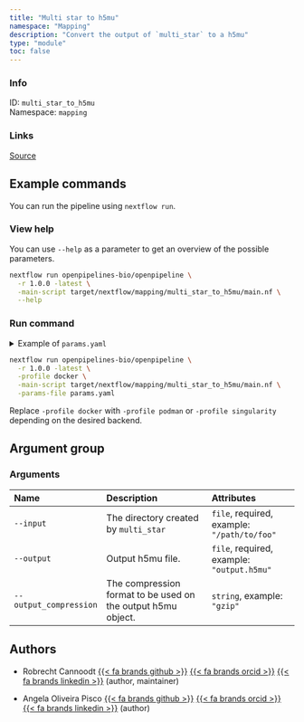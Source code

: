 ```yaml
---
title: "Multi star to h5mu"
namespace: "Mapping"
description: "Convert the output of `multi_star` to a h5mu"
type: "module"
toc: false
---
```


::: {.column-margin}

### Info

ID: `multi_star_to_h5mu`  
Namespace: `mapping`

### Links
[Source](https://github.com/openpipelines-bio/openpipeline/blob/1.0.0/src/mapping/multi_star_to_h5mu){.btn-action .btn-sm .btn-info .btn role="button"}

:::



## Example commands

You can run the pipeline using `nextflow run`.

### View help

You can use `--help` as a parameter to get an overview of the possible parameters.

```bash
nextflow run openpipelines-bio/openpipeline \
  -r 1.0.0 -latest \
  -main-script target/nextflow/mapping/multi_star_to_h5mu/main.nf \
  --help
```

### Run command

<details>
<summary>Example of `params.yaml`</summary>
```yaml
# Arguments
input: # please fill in - example: "/path/to/foo"
# output: "$id.$key.output.h5mu"
# output_compression: "gzip"

# Nextflow input-output arguments
publish_dir: # please fill in - example: "output/"
# param_list: "my_params.yaml"
```
</details>

```bash
nextflow run openpipelines-bio/openpipeline \
  -r 1.0.0 -latest \
  -profile docker \
  -main-script target/nextflow/mapping/multi_star_to_h5mu/main.nf \
  -params-file params.yaml
```

:::{.callout-note}
Replace `-profile docker` with `-profile podman` or `-profile singularity` depending on the desired backend.
:::

## Argument group

### Arguments

|Name                   |Description                                                  |Attributes                                  |
|:----------------------|:------------------------------------------------------------|:-------------------------------------------|
|`--input`              |The directory created by `multi_star`                        |`file`, required, example: `"/path/to/foo"` |
|`--output`             |Output h5mu file.                                            |`file`, required, example: `"output.h5mu"`  |
|`--output_compression` |The compression format to be used on the output h5mu object. |`string`, example: `"gzip"`                 |

## Authors


  * Robrecht Cannoodt [{{< fa brands github >}}](https://github.com/rcannood) [{{< fa brands orcid >}}](https://orcid.org/0000-0003-3641-729X) [{{< fa brands linkedin >}}](https://linkedin.com/in/robrechtcannoodt) (author, maintainer)

  * Angela Oliveira Pisco [{{< fa brands github >}}](https://github.com/aopisco) [{{< fa brands orcid >}}](https://orcid.org/0000-0003-0142-2355) [{{< fa brands linkedin >}}](https://linkedin.com/in/aopisco) (author)
